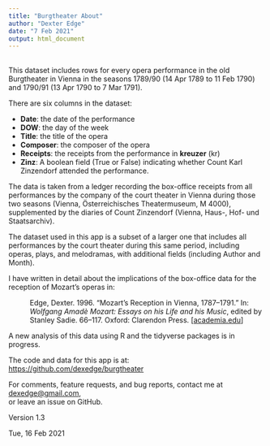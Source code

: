 ```yaml
---
title: "Burgtheater About"
author: "Dexter Edge"
date: "7 Feb 2021"
output: html_document
---
```


<br>
This dataset includes rows for every opera performance in the old Burgtheater in Vienna in the seasons 1789/90 (14 Apr 1789 to 11 Feb 1790) and 1790/91 (13 Apr 1790 to 7 Mar 1791). 

There are six columns in the dataset:

* **Date**: the date of the performance
* **DOW**: the day of the week
* **Title**: the title of the opera
* **Composer**: the composer of the opera
* **Receipts**: the receipts from the performance in **kreuzer** (kr)
* **Zinz**: A boolean field (True or False) indicating whether Count Karl Zinzendorf attended the performance.

The data is taken from a ledger recording the box-office receipts from all performances by the company of the court theater in Vienna during those two seasons (Vienna, Österreichisches Theatermuseum, M 4000), supplemented by the diaries of Count Zinzendorf (Vienna, Haus-, Hof- und Staatsarchiv). 

The dataset used in this app is a subset of a larger one that includes all performances by the court theater during this same period, including operas, plays, and melodramas, with additional fields (including Author and Month). 

I have written in detail about the implications of the box-office data for the reception of Mozart's operas in: 

<p style="margin-left:3em">Edge, Dexter. 1996. "Mozart’s Reception in Vienna, 1787–1791." In: <em>Wolfgang Amadè Mozart: Essays on his Life and his Music</em>, edited by Stanley Sadie. 66–117. Oxford: Clarendon Press. [<a href="https://www.academia.edu/7004284/Mozarts_Reception_in_Vienna_1787-1791">academia.edu</a>]</p>

A new analysis of this data using R and the tidyverse packages is in progress.

The code and data for this app is at:
<https://github.com/dexedge/burgtheater>

For comments, feature requests, and bug reports, contact me at
<dexedge@gmail.com>, <br>or leave an issue on GitHub.



Version 1.3

Tue, 16 Feb 2021

